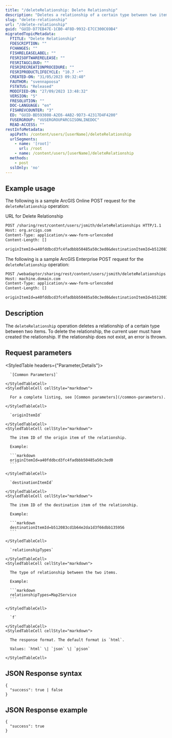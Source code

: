 ```yaml
---
title: "/deleteRelationship: Delete Relationship"
description: "Deletes a relationship of a certain type between two items."
slug: "delete-relationship"
url: "/delete-relationship"
guid: "GUID-D77EB47E-1CB0-4F8D-9932-E7CC300C69B4"
migratedTopicMetadata:
  FTITLE: "Delete Relationship"
  FDESCRIPTION: ""
  FCHANGES: ""
  FISHRELEASELABEL: ""
  FESRISOFTWARERELEASE: ""
  FESRITAGCLOUD: ""
  FESRIRECREATIONPROCEDURE: ""
  FESRIPRODUCTLIFECYCLE: "10.7 -*"
  CREATED-ON: "31/05/2023 09:32:40"
  FAUTHOR: "svennapoosa"
  FSTATUS: "Released"
  MODIFIED-ON: "27/09/2023 13:48:32"
  VERSION: "5"
  FRESOLUTION: ""
  DOC-LANGUAGE: "en"
  FISHREVCOUNTER: "3"
  ED: "GUID-BD593808-A2E6-4AB2-9D73-42317D4F4200"
  FUSERGROUP: "VUSERGROUPARCGISONLINEDOC"
  READ-ACCESS: ""
restInfoMetadata:
  apiPath: /content/users/[userName]/deleteRelationship
  urlSegments:
    - name: '[root]'
      url: /root
    - name: /content/users/[userName]/deleteRelationship
  methods:
    - post
  sslOnly: 'no'
---
```


## Example usage

The following is a sample ArcGIS Online POST request for the `deleteRelationship` operation:

URL for Delete Relationship

```markdown
POST /sharing/rest/content/users/jsmith/deleteRelationships HTTP/1.1
Host: org.arcigs.com
Content-Type: application/x-www-form-urlencoded
Content-Length: []

originItemId=a40fddbcd3fc4fadbbb50485a50c3ed0&destinationItemId=b512083cd1b64e2da1d3f66dbb135956&relationshipTypes=Map2Service&f=pjson
``` 

The following is a sample ArcGIS Enterprise POST request for the `deleteRelationship` operation:

```markdown
POST /webadaptor/sharing/rest/content/users/jsmith/deleteRelationships HTTP/1.1
Host: machine.domain.com
Content-Type: application/x-www-form-urlencoded
Content-Length: []

originItemId=a40fddbcd3fc4fadbbb50485a50c3ed0&destinationItemId=b512083cd1b64e2da1d3f66dbb135956&relationshipTypes=Map2Service&f=pjson
``` 

## Description

The `deleteRelationship` operation deletes a relationship of a certain type between two items. To delete the relationship, the current user must have created the relationship. If the relationship does not exist, an error is thrown.

## Request parameters

<StyledTable headers={"Parameter,Details"}>
  <StyledTableRow>
    <StyledTableCell cellStyle="markdown">

      `[Common Parameters]` 

    </StyledTableCell>
    <StyledTableCell cellStyle="markdown">

      For a complete listing, see [Common parameters](/common-parameters).

    </StyledTableCell>
  </StyledTableRow>
  <StyledTableRow>
    <StyledTableCell cellStyle="markdown">

      `originItemId` 

    </StyledTableCell>
    <StyledTableCell cellStyle="markdown">

      The item ID of the origin item of the relationship.

      Example:

      ```markdown
      originItemId=a40fddbcd3fc4fadbbb50485a50c3ed0
      ``` 

    </StyledTableCell>
  </StyledTableRow>
  <StyledTableRow>
    <StyledTableCell cellStyle="markdown">

      `destinationItemId` 

    </StyledTableCell>
    <StyledTableCell cellStyle="markdown">

      The item ID of the destination item of the relationship.

      Example:

      ```markdown
      destinationItemId=b512083cd1b64e2da1d3f66dbb135956
      ```

    </StyledTableCell>
  </StyledTableRow>
  <StyledTableRow>
    <StyledTableCell cellStyle="markdown">

      `relationshipTypes` 

    </StyledTableCell>
    <StyledTableCell cellStyle="markdown">

      The type of relationship between the two items.

      Example:

      ```markdown
      relationshipTypes=Map2Service
      ``` 

    </StyledTableCell>
  </StyledTableRow>
  <StyledTableRow>
    <StyledTableCell cellStyle="markdown">

      `f` 

    </StyledTableCell>
    <StyledTableCell cellStyle="markdown">

      The response format. The default format is `html`.

      Values: `html` \| `json` \| `pjson`

    </StyledTableCell>
  </StyledTableRow>
</StyledTable>

## JSON Response syntax

```other
{
  "success": true | false
}
``` 

## JSON Response example

```other
{
  "success": true
}
```

 
